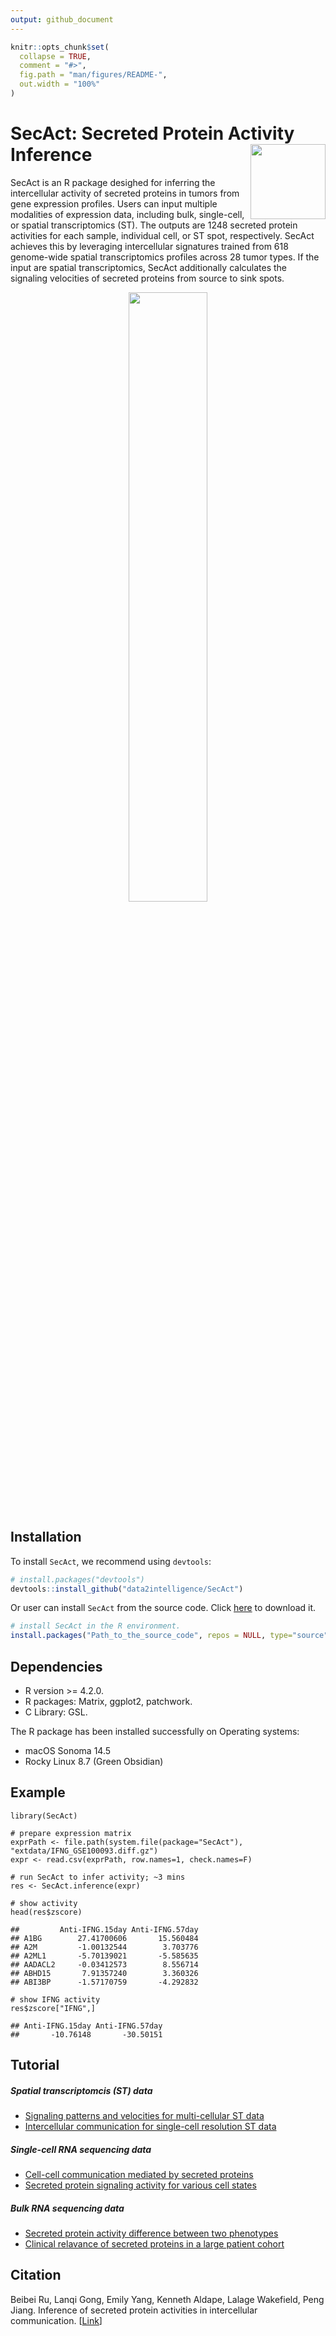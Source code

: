 ```yaml
---
output: github_document
---
```


<!-- README.md is generated from README.Rmd. Please edit that file -->

```r
knitr::opts_chunk$set(
  collapse = TRUE,
  comment = "#>",
  fig.path = "man/figures/README-",
  out.width = "100%"
)
```

# SecAct: Secreted Protein Activity Inference <img src="man/figures/sticker.png" align="right" alt="" width="120" />

<!-- badges: start -->
<!-- badges: end -->

SecAct is an R package desighed for inferring the intercellular activity of secreted proteins in tumors from gene expression profiles. Users can input multiple modalities of expression data, including bulk, single-cell, or spatial transcriptomics (ST). The outputs are 1248 secreted protein activities for each sample, individual cell, or ST spot, respectively. SecAct achieves this by leveraging intercellular signatures trained from 618 genome-wide spatial transcriptomics profiles across 28 tumor types. If the input are spatial transcriptomics, SecAct additionally calculates the signaling velocities of secreted proteins from source to sink spots. 


<p align="center"><img src="man/figures/workflow.png" width="50%"/></p>


## Installation

To install `SecAct`, we recommend using `devtools`:

``` r
# install.packages("devtools")
devtools::install_github("data2intelligence/SecAct")
```

Or user can install `SecAct` from the source code. Click <a href="https://api.github.com/repos/data2intelligence/SecAct/tarball/HEAD" target="_blank">here</a> to download it.

``` r
# install SecAct in the R environment.
install.packages("Path_to_the_source_code", repos = NULL, type="source")
``` 

## Dependencies

* R version >= 4.2.0. 
* R packages: Matrix, ggplot2, patchwork.
* C Library: GSL.

The R package has been installed successfully on Operating systems:

* macOS Sonoma 14.5
* Rocky Linux 8.7 (Green Obsidian)

## Example

```
library(SecAct)

# prepare expression matrix
exprPath <- file.path(system.file(package="SecAct"), "extdata/IFNG_GSE100093.diff.gz")
expr <- read.csv(exprPath, row.names=1, check.names=F)

# run SecAct to infer activity; ~3 mins
res <- SecAct.inference(expr)

# show activity
head(res$zscore)

##         Anti-IFNG.15day Anti-IFNG.57day
## A1BG        27.41700606       15.560484
## A2M         -1.00132544        3.703776
## A2ML1       -5.70139021       -5.585635
## AADACL2     -0.03412573        8.556714
## ABHD15       7.91357240        3.360326
## ABI3BP      -1.57170759       -4.292832

# show IFNG activity
res$zscore["IFNG",]

## Anti-IFNG.15day Anti-IFNG.57day 
##       -10.76148       -30.50151 

```

## Tutorial
##### Spatial transcriptomcis (ST) data
* [Signaling patterns and velocities for multi-cellular ST data](https://data2intelligence.github.io/SecAct/articles/stPattern.html)  
* [Intercellular communication for single-cell resolution ST data](https://data2intelligence.github.io/SecAct/articles/stCCC.html)

##### Single-cell RNA sequencing data
* [Cell-cell communication mediated by secreted proteins](https://data2intelligence.github.io/SecAct/articles/scCCC.html)  
* [Secreted protein signaling activity for various cell states](https://data2intelligence.github.io/SecAct/articles/scState.html)

##### Bulk RNA sequencing data
* [Secreted protein activity difference between two phenotypes](https://data2intelligence.github.io/SecAct/articles/bulkDiff.html)
* [Clinical relavance of secreted proteins in a large patient cohort](https://data2intelligence.github.io/SecAct/articles/bulkCohort.html)

## Citation
Beibei Ru,  Lanqi Gong, Emily Yang, Kenneth Aldape, Lalage Wakefield, Peng Jiang. Inference of secreted protein activities in intercellular communication. [<a href="https://github.com/data2intelligence/SecAct" target="_blank">Link</a>]
